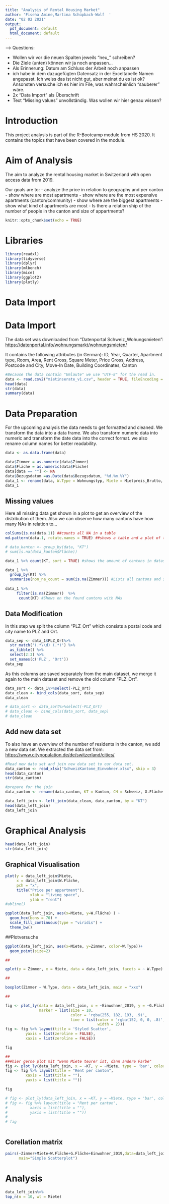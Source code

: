 ```yaml
---
title: "Analysis of Rental Housing Market"
author: 'Fiseha Amine,Martina Schüpbach-Wolf  '
date: "02 02 2021"
output:
  pdf_document: default
  html_document: default
---
```


\newpage 
\tableofcontents
\newpage



#######################
--> Questions:

- Wollen wir vor die neuen Spalten jeweils "neu_" schreiben?
- Die Ziele (unten) können wir ja noch anpassen...
- Als Erinnerung: Datum am Schluss der Arbeit noch anpassen
- ich habe in dem dazugefügten Datensatz in der Exceltabelle Namen angepasst. Ich weiss das ist nicht gut, aber meinst du es ist ok? Ansonsten versuche ich es hier im File, was wahrscheinlich "sauberer" wäre.
- 2x "Data Import" als Überschrift
- Text "Missing values" unvollständig. Was wollen wir hier genau wissen?


#######################


# Introduction
This project analysis is part of the R-Bootcamp module from HS 2020.
It contains the topics that have been covered in the module.

# Aim of Analysis
The aim to analyze the rental housing market in Switzerland with open access data from 2019.

Our goals are to:
- analyze the price in relation to geography and per canton
- show where are most apartments
- show where are the most expensive apartments (canton/community)
- show where are the biggest apartments
- show what kind of apartments are most
- Is there a relation ship of the number of people in the canton and size of appartments?


```r
knitr::opts_chunk$set(echo = TRUE)
```

# Libraries
```r
library(readxl)
library(tidyverse)
library(dplyr)
library(mlbench)
library(mice)
library(ggplot2)
library(plotly)
```

# Data Import


# Data Import
The data set was downloaded from "Datenportal Schweiz_Wohungsmieten": <https://datenportal.info/wohnungsmarkt/wohnungsmieten/>

It contains the following attributes (in German): 
  ID, Year, Quarter, Apartment type, Room, Area, Rent Gross, Square Meter, Price Gross, Address, Postcode and City, Move-In Date,        Building Coordinates, Canton

```r
#Because the data contain "Umlaute" we use "UTF-8" for the read in.
data <- read.csv2("mietinserate_v1.csv", header = TRUE, fileEncoding = "UTF-8")
head(data)
str(data)
summary(data)
```


# Data Preparation
For the upcoming analysis the data needs to get formatted and cleaned. We transform the data into a data frame. We also transform numeric data into numeric and transform the date data into the correct format. we also rename column names for better readability.

```r

data <- as.data.frame(data)

data$Zimmer = as.numeric(data$Zimmer)
data$Fläche = as.numeric(data$Fläche)
data[data == ""] <- NA
data$Bezugsdatum =as.Date(data$Bezugsdatum, "%d.%m.%Y")
data_1 <- rename(data, W.Type = Wohnungstyp, Miete = Mietpreis_Brutto, Quad_m = Quadratmeterpreis_Brutto, Bezug = Bezugsdatum, W.Fläche = Fläche)
data_1
```


## Missing values

Here all missing data get shown in a plot to get an overview of the distribution of them.
Also we can observe how many cantons have how many NAs in relation to...

```r
colSums(is.na(data.1)) ##counts all NA in a table
md.pattern(data.1, rotate.names = TRUE) ##shows a table and a plot of the data for the NAs

# data_kanton <- group_by(data, "KT")
# sum(is.na(data_kanton$Fläche))

data_1 %>% count(KT, sort = TRUE) #shows the amount of cantons in dataset per canton

data_1 %>%
  group_by(KT) %>% 
  summarise(non_na_count = sum(is.na(Zimmer))) #Lists all cantons and shows the "NAs"
  
data_1 %>%
     filter(is.na(Zimmer))  %>%
      count(KT) #Shows on the found cantons with NAs

```


## Data Modification

In this step we split the column "PLZ_Ort" which consists a postal code and city name to PLZ and Ort. 

```r
data_sep <- data_1$PLZ_Ort%>%
  str_match('(.*\\d) (.*)') %>%
  as_tibble() %>%
  select(2:3) %>%
  set_names(c('PLZ', 'Ort'))
data_sep
```

As this columns are saved separately from the main dataset, we merge it again to the main dataset and remove the old column "PLZ_Ort".

```r
data_sort <- data_1%>%select(-PLZ_Ort)
data_clean <- bind_cols(data_sort, data_sep)
data_clean

# data_sort <- data_sort%>%select(-PLZ_Ort)
# data_clean <- bind_cols(data_sort, data_sep)
# data_clean
```

## Add new data set

To also have an overview of the number of residents in the canton, we add a new data set.
We extracted the data set from: <https://www.citypopulation.de/de/switzerland/cities/>

```r
#Read new data set and join new data set to our data set.
data_canton <- read_xlsx("SchweizKantone_Einwohner.xlsx", skip = 3)
head(data_canton)
str(data_canton)

#prepare for the join
data_canton <- rename(data_canton, KT = Kanton, CH = Schweiz, G.Fläche = Gemeindefläche)

data_left_join <- left_join(data_clean, data_canton, by = "KT")
head(data_left_join)
data_left_join
```


# Graphical Analysis

```r
head(data_left_join)
str(data_left_join)

```
## Graphical Visualisation

```r
plot(y = data_left_join$Miete,
     x = data_left_join$W.Fläche,
     pch = "x",
     title("Price per appartment"),
           xlab = "living space",
           ylab = "rent")
#abline()

ggplot(data_left_join, aes(x=Miete, y=W.Fläche) ) +
  geom_hex(bons = 70) +
  scale_fill_continuous(type = "viridis") +
  theme_bw()
```

##Plotversuche
```r

ggplot(data_left_join, aes(x=Miete, y=Zimmer, color=W.Type))+
  geom_point(size=2)

##

qplot(y = Zimmer, x = Miete, data = data_left_join, facets = ~ W.Type)

##

boxplot(Zimmer ~ W.Type, data = data_left_join, main = "xxx")

##

fig <- plot_ly(data = data_left_join, x = ~Einwohner_2019, y = ~G.Fläche,
               marker = list(size = 10,
                             color = 'rgba(255, 182, 193, .9)',
                             line = list(color = 'rgba(152, 0, 0, .8)',
                                         width = 2)))
fig <- fig %>% layout(title = 'Styled Scatter',
         yaxis = list(zeroline = FALSE),
         xaxis = list(zeroline = FALSE))

fig

##
###hier gerne plot mit "wenn Miete teurer ist, dann andere Farbe"
fig <- plot_ly(data_left_join, x = ~KT, y = ~Miete, type = 'bar', color = I("black"))
fig <- fig %>% layout(title = "Rent per canton",
         xaxis = list(title = ""),
         yaxis = list(title = ""))

fig

# fig <- plot_ly(data_left_join, x = ~KT, y = ~Miete, type = 'bar', color = ifelse("Miete" > 3000,'green'))
# fig <- fig %>% layout(title = "Rent per canton",
#          xaxis = list(title = ""),
#          yaxis = list(title = ""))
# 
# fig



```


## Corellation matrix
```r
pairs(~Zimmer+Miete+W.Fläche+G.Fläche+Einwohner_2019,data=data_left_join,
      main="Simple Scatterplot")

```


# Analysis

```r
data_left_join%>%
top_n(n = 10, wt = Miete)
```

